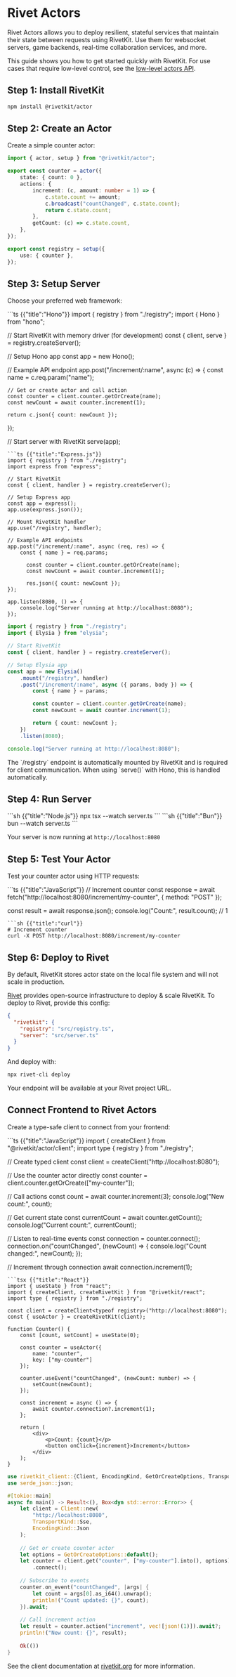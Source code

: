 # Rivet Actors

Rivet Actors allows you to deploy resilient, stateful services that maintain their state between requests using RivetKit. Use them for websocket servers, game backends, real-time collaboration services, and more.

This guide shows you how to get started quickly with RivetKit. For use cases that require low-level control, see the [low-level actors API](/docs/actors-low-level).

## Step 1: Install RivetKit

```sh
npm install @rivetkit/actor
```

## Step 2: Create an Actor

Create a simple counter actor:

```ts registry.ts
import { actor, setup } from "@rivetkit/actor";

export const counter = actor({
	state: { count: 0 },
	actions: {
		increment: (c, amount: number = 1) => {
			c.state.count += amount;
			c.broadcast("countChanged", c.state.count);
			return c.state.count;
		},
		getCount: (c) => c.state.count,
	},
});

export const registry = setup({
	use: { counter },
});
```

## Step 3: Setup Server

Choose your preferred web framework:

<CodeGroup>
```ts {{"title":"Hono"}}
import { registry } from "./registry";
import { Hono } from "hono";

// Start RivetKit with memory driver (for development)
const { client, serve } = registry.createServer();

// Setup Hono app
const app = new Hono();

// Example API endpoint
app.post("/increment/:name", async (c) => {
	const name = c.req.param("name");

	// Get or create actor and call action
	const counter = client.counter.getOrCreate(name);
	const newCount = await counter.increment(1);

	return c.json({ count: newCount });
});

// Start server with RivetKit
serve(app);
```
```ts {{"title":"Express.js"}}
import { registry } from "./registry";
import express from "express";

// Start RivetKit
const { client, handler } = registry.createServer();

// Setup Express app
const app = express();
app.use(express.json());

// Mount RivetKit handler
app.use("/registry", handler);

// Example API endpoints
app.post("/increment/:name", async (req, res) => {
	const { name } = req.params;

      const counter = client.counter.getOrCreate(name);
      const newCount = await counter.increment(1);
      
      res.json({ count: newCount });
});

app.listen(8080, () => {
	console.log("Server running at http://localhost:8080");
});
```
```ts {{"title":"Elysia"}}
import { registry } from "./registry";
import { Elysia } from "elysia";

// Start RivetKit
const { client, handler } = registry.createServer();

// Setup Elysia app
const app = new Elysia()
	.mount("/registry", handler)
	.post("/increment/:name", async ({ params, body }) => {
		const { name } = params;

		const counter = client.counter.getOrCreate(name);
		const newCount = await counter.increment(1);

		return { count: newCount };
	})
	.listen(8080);

console.log("Server running at http://localhost:8080");
```
</CodeGroup>

<Note>
The `/registry` endpoint is automatically mounted by RivetKit and is required for client communication. When using `serve()` with Hono, this is handled automatically.
</Note>

## Step 4: Run Server

<CodeGroup>
```sh {{"title":"Node.js"}}
npx tsx --watch server.ts
```
```sh {{"title":"Bun"}}
bun --watch server.ts
```
</CodeGroup>

Your server is now running at `http://localhost:8080`

## Step 5: Test Your Actor

Test your counter actor using HTTP requests:

<CodeGroup>
```ts {{"title":"JavaScript"}}
// Increment counter
const response = await fetch("http://localhost:8080/increment/my-counter", {
	method: "POST"
});

const result = await response.json();
console.log("Count:", result.count); // 1
```
```sh {{"title":"curl"}}
# Increment counter
curl -X POST http://localhost:8080/increment/my-counter
```
</CodeGroup>

## Step 6: Deploy to Rivet

By default, RivetKit stores actor state on the local file system and will not scale in production.

[Rivet](https://rivet.gg) provides open-source infrastructure to deploy & scale RivetKit. To deploy to Rivet, provide this config:

```json rivet.json
{
  "rivetkit": {
    "registry": "src/registry.ts",
    "server": "src/server.ts"
  }
}
```

And deploy with:

```sh
npx rivet-cli deploy
```

Your endpoint will be available at your Rivet project URL.

## Connect Frontend to Rivet Actors

Create a type-safe client to connect from your frontend:

<CodeGroup>
```ts {{"title":"JavaScript"}}
import { createClient } from "@rivetkit/actor/client";
import type { registry } from "./registry";

// Create typed client
const client = createClient<typeof registry>("http://localhost:8080");

// Use the counter actor directly
const counter = client.counter.getOrCreate(["my-counter"]);

// Call actions
const count = await counter.increment(3);
console.log("New count:", count);

// Get current state
const currentCount = await counter.getCount();
console.log("Current count:", currentCount);

// Listen to real-time events
const connection = counter.connect();
connection.on("countChanged", (newCount) => {
	console.log("Count changed:", newCount);
});

// Increment through connection
await connection.increment(1);
```
```tsx {{"title":"React"}}
import { useState } from "react";
import { createClient, createRivetKit } from "@rivetkit/react";
import type { registry } from "./registry";

const client = createClient<typeof registry>("http://localhost:8080");
const { useActor } = createRivetKit(client);

function Counter() {
	const [count, setCount] = useState(0);
	
	const counter = useActor({
		name: "counter",
		key: ["my-counter"]
	});

	counter.useEvent("countChanged", (newCount: number) => {
		setCount(newCount);
	});

	const increment = async () => {
		await counter.connection?.increment(1);
	};

	return (
		<div>
			<p>Count: {count}</p>
			<button onClick={increment}>Increment</button>
		</div>
	);
}
```
```rust {{"title":"Rust"}}
use rivetkit_client::{Client, EncodingKind, GetOrCreateOptions, TransportKind};
use serde_json::json;

#[tokio::main]
async fn main() -> Result<(), Box<dyn std::error::Error>> {
    let client = Client::new(
        "http://localhost:8080",
        TransportKind::Sse,
        EncodingKind::Json
    );
    
    // Get or create counter actor
    let options = GetOrCreateOptions::default();
    let counter = client.get("counter", ["my-counter"].into(), options)?
        .connect();
    
    // Subscribe to events
    counter.on_event("countChanged", |args| {
        let count = args[0].as_i64().unwrap();
        println!("Count updated: {}", count);
    }).await;
    
    // Call increment action
    let result = counter.action("increment", vec![json!(1)]).await?;
    println!("New count: {}", result);
    
    Ok(())
}
```
</CodeGroup>

See the client documentation at [rivetkit.org](https://rivetkit.org) for more information.